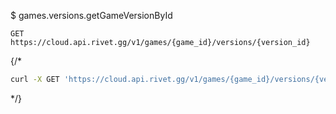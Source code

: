$ games.versions.getGameVersionById
```
GET https://cloud.api.rivet.gg/v1/games/{game_id}/versions/{version_id}
```


{/*<RequestExample>
```bash curl
curl -X GET 'https://cloud.api.rivet.gg/v1/games/{game_id}/versions/{version_id}'
```
</RequestExample>*/}
